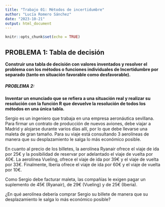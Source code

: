 ```yaml
---
title: "Trabajo 01: Métodos de incertidumbre"
author: "Lucía Romero Sánchez"
date: "2023-10-21"
output: html_document
---
```


```r
knitr::opts_chunk$set(echo = TRUE)
```

 
## PROBLEMA 1: Tabla de decisión 

**Construir una tabla de decisión con valores inventados y resolver el problema con los métodos o funciones individuales de Incertidumbre por separado (tanto en situación favorable como desfavorable).**


##### PROBLEMA 2:

**Inventar un enunciado que se refiera a una situación real y realizar su resolución con la función R que devuelve la resolución de todos los métodos en una única tabla.**

Sergio es un ingeniero que trabaja en una empresa aeronáutica sevillana. Para firmar un contrato de producción de nuevos aviones, debe viajar a Madrid y alojarse durante varios días allí, por lo que debe llevarse una maleta de gran tamaño. Para su viaje está consultando 3 aerolíneas de manera que su desplazamiento le salga lo más económico posible. 

En cuanto al precio de los billetes, la aerolínea Ryanair ofrece el viaje de ida por 25€ y la posibilidad de reservar por adelantado el viaje de vuelta por 40€. La aerolínea Vueling, ofrece el viaje de ida por 39€ y el viaje de vuelta por 33€. Finalmente, Iberia ofrece el viaje de ida por 60€ y el viaje de vuelta por 10€.

Como Sergio debe facturar maleta, las compañías le exigen pagar un suplemento de 45€ (Ryanair), de 29€ (Vueling) y de 25€ (Iberia).

¿En qué aerolínea debería comprar Sergio su billete de manera que su desplazamiento le salga lo más económico posible?
